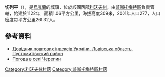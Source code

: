 {{coord|49|43|8|N|24|8|56|E|scale:100000|display=title}}

'''切列平'''（{{lang-uk|Черепин}}），是[[烏克蘭|烏克蘭]]的城鎮，位於該國西部[[利沃夫州|利沃夫州]]，由[[普斯托梅特區|普斯托梅特區]]負責管轄，始建於1122年，面積1.06平方公里，海拔高度309米，2001年人口277，人口密度每平方公里261.32人。

==參考資料==
*[http://www.uaidx.com/13/298/index Довідник поштових індексів України. Львівська область. Пустомитівський район]{{Wayback|url=http://www.uaidx.com/13/298/index |date=20161011013019 }}
* [http://weather.in.ua/ua/l'vovskaja/28242 Погода в селі Черепин] {{Wayback|url=http://weather.in.ua/ua/l'vovskaja/28242 |date=20111221134530 }}

[[Category:利沃夫州村落|Category:利沃夫州村落]]
[[Category:普斯托梅特區村落|Category:普斯托梅特區村落]]


{{Lviv-geo-stub}}